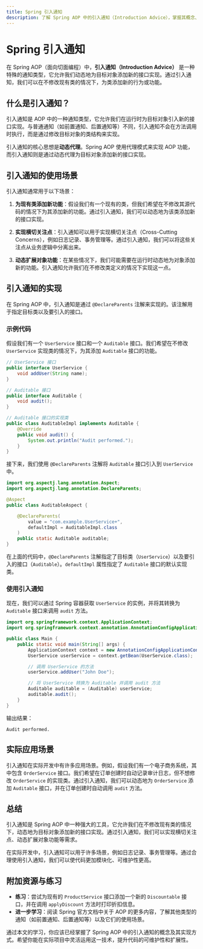 ```yaml
---
title: Spring 引入通知
description: 了解 Spring AOP 中的引入通知（Introduction Advice），掌握其概念、使用场景以及如何通过代码实现。
---
```


# Spring 引入通知

在 Spring AOP（面向切面编程）中，**引入通知（Introduction Advice）** 是一种特殊的通知类型，它允许我们动态地为目标对象添加新的接口实现。通过引入通知，我们可以在不修改现有类的情况下，为类添加新的行为或功能。

## 什么是引入通知？

引入通知是 AOP 中的一种通知类型，它允许我们在运行时为目标对象引入新的接口实现。与普通通知（如前置通知、后置通知等）不同，引入通知不会在方法调用时执行，而是通过修改目标对象的类结构来实现。

引入通知的核心思想是**动态代理**。Spring AOP 使用代理模式来实现 AOP 功能，而引入通知则是通过动态代理为目标对象添加新的接口实现。

## 引入通知的使用场景

引入通知通常用于以下场景：

1. **为现有类添加新功能**：假设我们有一个现有的类，但我们希望在不修改其源代码的情况下为其添加新的功能。通过引入通知，我们可以动态地为该类添加新的接口实现。

2. **实现横切关注点**：引入通知可以用于实现横切关注点（Cross-Cutting Concerns），例如日志记录、事务管理等。通过引入通知，我们可以将这些关注点从业务逻辑中分离出来。

3. **动态扩展对象功能**：在某些情况下，我们可能需要在运行时动态地为对象添加新的功能。引入通知允许我们在不修改类定义的情况下实现这一点。

## 引入通知的实现

在 Spring AOP 中，引入通知是通过 `@DeclareParents` 注解来实现的。该注解用于指定目标类以及要引入的接口。

### 示例代码

假设我们有一个 `UserService` 接口和一个 `Auditable` 接口。我们希望在不修改 `UserService` 实现类的情况下，为其添加 `Auditable` 接口的功能。

```java
// UserService 接口
public interface UserService {
    void addUser(String name);
}

// Auditable 接口
public interface Auditable {
    void audit();
}

// Auditable 接口的实现类
public class AuditableImpl implements Auditable {
    @Override
    public void audit() {
        System.out.println("Audit performed.");
    }
}
```

接下来，我们使用 `@DeclareParents` 注解将 `Auditable` 接口引入到 `UserService` 中。

```java
import org.aspectj.lang.annotation.Aspect;
import org.aspectj.lang.annotation.DeclareParents;

@Aspect
public class AuditableAspect {

    @DeclareParents(
        value = "com.example.UserService+",
        defaultImpl = AuditableImpl.class
    )
    public static Auditable auditable;
}
```

在上面的代码中，`@DeclareParents` 注解指定了目标类（`UserService`）以及要引入的接口（`Auditable`）。`defaultImpl` 属性指定了 `Auditable` 接口的默认实现类。

### 使用引入通知

现在，我们可以通过 Spring 容器获取 `UserService` 的实例，并将其转换为 `Auditable` 接口来调用 `audit` 方法。

```java
import org.springframework.context.ApplicationContext;
import org.springframework.context.annotation.AnnotationConfigApplicationContext;

public class Main {
    public static void main(String[] args) {
        ApplicationContext context = new AnnotationConfigApplicationContext(AppConfig.class);
        UserService userService = context.getBean(UserService.class);

        // 调用 UserService 的方法
        userService.addUser("John Doe");

        // 将 UserService 转换为 Auditable 并调用 audit 方法
        Auditable auditable = (Auditable) userService;
        auditable.audit();
    }
}
```

输出结果：

```
Audit performed.
```

## 实际应用场景

引入通知在实际开发中有许多应用场景。例如，假设我们有一个电子商务系统，其中包含 `OrderService` 接口。我们希望在订单创建时自动记录审计日志，但不想修改 `OrderService` 的实现类。通过引入通知，我们可以动态地为 `OrderService` 添加 `Auditable` 接口，并在订单创建时自动调用 `audit` 方法。

## 总结

引入通知是 Spring AOP 中一种强大的工具，它允许我们在不修改现有类的情况下，动态地为目标对象添加新的接口实现。通过引入通知，我们可以实现横切关注点、动态扩展对象功能等需求。

在实际开发中，引入通知可以用于许多场景，例如日志记录、事务管理等。通过合理使用引入通知，我们可以使代码更加模块化、可维护性更高。

## 附加资源与练习

- **练习**：尝试为现有的 `ProductService` 接口添加一个新的 `Discountable` 接口，并在调用 `applyDiscount` 方法时打印折扣信息。
- **进一步学习**：阅读 Spring 官方文档中关于 AOP 的更多内容，了解其他类型的通知（如前置通知、后置通知等）以及它们的使用场景。

通过本文的学习，你应该已经掌握了 Spring AOP 中的引入通知的概念及其实现方式。希望你能在实际项目中灵活运用这一技术，提升代码的可维护性和扩展性。